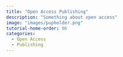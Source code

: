 ```yaml
---
title: "Open Access Publishing"
description: "Something about open access"
image: "images/pupholder.png"
tutorial-home-order: 06
categories:
  - Open Access
  - Publishing
---
```



<!-- ```{=html} -->
<!-- <!DOCTYPE html> -->
<!-- <meta charset="utf-8"> -->
<!-- <meta http-equiv="refresh" content="0; URL=https://example.org"> -->
<!-- <link rel="canonical" href="https://example.org"> -->
<!-- ``` -->